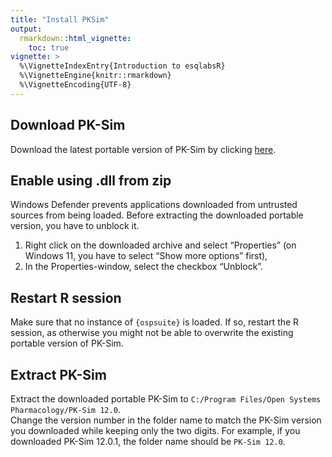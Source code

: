 ```yaml
---
title: "Install PKSim"
output: 
  rmarkdown::html_vignette:
    toc: true
vignette: >
  %\VignetteIndexEntry{Introduction to esqlabsR}
  %\VignetteEngine{knitr::rmarkdown}
  %\VignetteEncoding{UTF-8}
---
```


## Download PK-Sim

Download the latest portable version of PK-Sim by clicking
[here](https://ci.appveyor.com/api/projects/open-systems-pharmacology-ci/pk-sim/artifacts/pk-sim-portable-setup.zip?branch=develop).

## Enable using .dll from zip

Windows Defender prevents applications downloaded from untrusted sources from
being loaded. Before extracting the downloaded portable version, you have to
unblock it.
  
1.  Right click on the downloaded archive and select "Properties" (on
    Windows 11, you have to select "Show more options" first),
2.  In the Properties-window, select the checkbox "Unblock".

## Restart R session

Make sure that no instance of `{ospsuite}` is loaded. If so, restart the R session,
as otherwise you might not be able to overwrite the existing portable version of
PK-Sim.

## Extract PK-Sim

Extract the downloaded portable PK-Sim to `C:/Program Files/Open Systems
Pharmacology/PK-Sim 12.0`.   
Change the version number in the folder name to 
match the PK-Sim version you downloaded while keeping only the two digits. For 
example, if you downloaded PK-Sim 12.0.1, the folder name should be `PK-Sim 12.0`.
